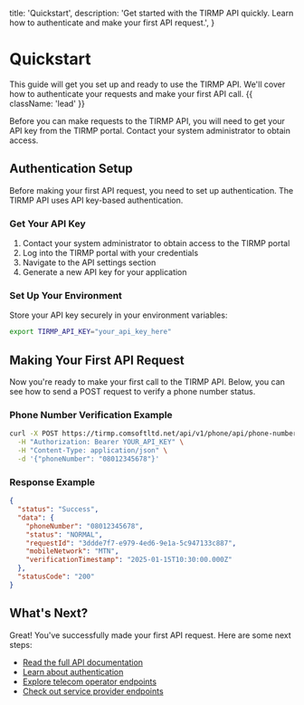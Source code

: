   title: 'Quickstart',
  description:
    'Get started with the TIRMP API quickly. Learn how to authenticate and make your first API request.',
}

# Quickstart

This guide will get you set up and ready to use the TIRMP API. We'll cover how to authenticate your requests and make your first API call. {{ className: 'lead' }}

<Note>
  Before you can make requests to the TIRMP API, you will need to get your
  API key from the TIRMP portal. Contact your system administrator to obtain access.
</Note>

## Authentication Setup

Before making your first API request, you need to set up authentication. The TIRMP API uses API key-based authentication.

### Get Your API Key

1. Contact your system administrator to obtain access to the TIRMP portal
2. Log into the TIRMP portal with your credentials
3. Navigate to the API settings section
4. Generate a new API key for your application

### Set Up Your Environment

Store your API key securely in your environment variables:

```bash
export TIRMP_API_KEY="your_api_key_here"
```

## Making Your First API Request

Now you're ready to make your first call to the TIRMP API. Below, you can see how to send a POST request to verify a phone number status.

### Phone Number Verification Example

```bash {{ title: 'cURL' }}
curl -X POST https://tirmp.comsoftltd.net/api/v1/phone/api/phone-numbers/verify \
  -H "Authorization: Bearer YOUR_API_KEY" \
  -H "Content-Type: application/json" \
  -d '{"phoneNumber": "08012345678"}'
```

### Response Example

```json
{
  "status": "Success",
  "data": {
    "phoneNumber": "08012345678",
    "status": "NORMAL",
    "requestId": "3ddde7f7-e979-4ed6-9e1a-5c947133c887",
    "mobileNetwork": "MTN",
    "verificationTimestamp": "2025-01-15T10:30:00.000Z"
  },
  "statusCode": "200"
}
```

## What's Next?

Great! You've successfully made your first API request. Here are some next steps:

- [Read the full API documentation](/)
- [Learn about authentication](/authentication)
- [Explore telecom operator endpoints](/#telecom-operator-endpoints)
- [Check out service provider endpoints](/#service-provider-endpoints)
